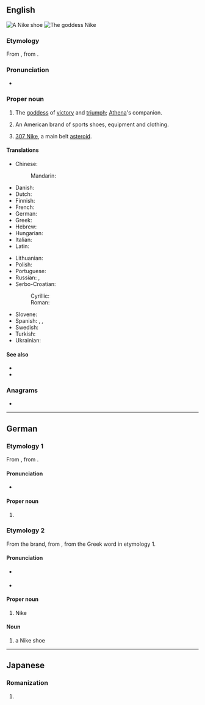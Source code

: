 {{also|Niké}}
==English==
{{wikipedia|Nike (mythology)}}
{{wikipedia|Nike Inc.}}

[[File:Zoom elite 2.png|thumb|right|A '''Nike''' shoe]]
[[File:Goddess Nike.jpg|thumb|right|The goddess '''Nike''']]

===Etymology===
From {{etyl|grc|en}} {{m|grc|Νίκη}}, from {{m|grc|νίκη||victory}}.

===Pronunciation===
* {{IPA|en|/ˈnaɪki/}}

===Proper noun===
{{en-proper noun}}

# {{lb|en|Greek god}} The [[goddess]] of [[victory]] and [[triumph]]; [[Athena]]'s companion.
# An American brand of sports shoes, equipment and clothing.
# {{lb|en|astronomy}} [[307 Nike]], a main belt [[asteroid]].

====Translations====
{{trans-top|Greek goddess of victory}}
* Chinese:
*: Mandarin: {{t|cmn|尼刻|tr=Níkè|sc=Hani}}
* Danish: {{t|da|Nike|f}}
* Dutch: {{t|nl|Nikè|f}}
* Finnish: {{t|fi|Nike|f}}
* French: {{t|fr|Niké|f}}
* German: {{t+|de|Nike|f}}
* Greek: {{t+|el|Νίκη}}
* Hebrew: {{t|he|ניקה|f|sc=Hebr}}
* Hungarian: {{t+|hu|Niké}}
* Italian: {{t|it|Nike}}
* Latin: {{t|la|Nice|f}}
{{trans-mid}}
* Lithuanian: {{t|lt|Nikė|f}}
* Polish: {{t+|pl|Nike|f}}
* Portuguese: {{t+|pt|Nice|f}}
* Russian: {{t+|ru|Ни́ка|f}}, {{t|ru|Нике|f}}
* Serbo-Croatian:
*: Cyrillic: {{t|sh|Ника|f|sc=Cyrl}}
*: Roman: {{t+|sh|Nika|f}}
* Slovene: {{t|sl|Nike|f}}
* Spanish: {{t|es|Niké}}, {{t|es|Nice}}, {{t|es|Nica}}
* Swedish: {{t|sv|Nike|f}}
* Turkish: {{t|tr|Nike|f}}
* Ukrainian: {{t|uk|Ніке|f}}
{{trans-bottom}}

====See also====
* {{l|en|Nikes}}
* {{l|en|Victoria}}

===Anagrams===
* {{anagrams|en|a=eikn|Enki|inke|kine|kine-}}

----

==German==

===Etymology 1===
From {{der|de|grc|Νίκη}}, from {{m|grc|νίκη||victory}}.

====Pronunciation====
* {{IPA|de|/ˈniːkə/|/ˈniːke/}}

====Proper noun====
{{de-proper noun|f|Nikes}}

# {{l|en|Nike}} {{gloss|Greek goddess}}

===Etymology 2===
From the brand, from {{der|de|en|Nike}}, from the Greek word in etymology 1.

====Pronunciation====
* {{IPA|de|/naɪ̯k/}} {{a|usual; from an assumed English pronunciation}}
* {{IPA|de|/ˈnaɪ̯ki/}} {{a|less common; may sound pedantic or pretentious to some}}

====Proper noun====
{{de-proper noun|n|Nikes}}

# Nike {{gloss|company}}

====Noun====
{{de-noun|m|Nikes|gen2=Nike|Nikes}}

# a Nike shoe

----

==Japanese==

===Romanization===
{{ja-romaji}}

# {{ja-romanization of|ニケ}}